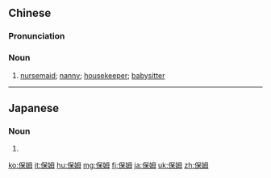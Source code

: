 ==Chinese==
{{zh-forms|alt=褓母,褓姆,保母}}

===Pronunciation===
{{zh-pron
|m=bǎomǔ
|c=bou2 mou5
|mn=xm,qz:pó-bú/zz:pó-bó
|ma=Zh-baomu.ogg
|cat=n
}}

===Noun===
{{zh-noun}}

# [[nursemaid]]; [[nanny]]; [[housekeeper]]; [[babysitter]]

----

==Japanese==
{{ja-kanjitab|ほ|ぼ|yomi=o}}

===Noun===
{{ja-noun|ほぼ}}

# {{alternative form of|保母|lang=ja}}

[[ko:保姆]]
[[it:保姆]]
[[hu:保姆]]
[[mg:保姆]]
[[fj:保姆]]
[[ja:保姆]]
[[uk:保姆]]
[[zh:保姆]]